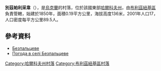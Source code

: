 {{coord|49|0|22|N|36|43|19|E|scale:100000_region:UA|display=title}}

'''別茲帕利采韋'''（{{lang-uk|Безпальцеве}}），是[[烏克蘭|烏克蘭]]的村落，位於該國東部[[哈爾科夫州|哈爾科夫州]]，由[[布利茲紐基區|布利茲紐基區]]負責管轄，始建於1850年，面積0.19平方公里，海拔高度136米，2001年人口17，人口密度每平方公里89.5人。

==參考資料==
* [http://gska2.rada.gov.ua/pls/z7502/A005?rdat1=09.01.2009&rf7571=32240 Безпальцеве]{{dead link|date=2017年11月 |bot=InternetArchiveBot |fix-attempted=yes }}
* [http://weather.in.ua/ua/har'kovskaja/812 Погода в селі Безпальцеве]{{Wayback|url=http://weather.in.ua/ua/har'kovskaja/812 |date=20160323022643 }}

{{DEFAULTSORT:Безпальцеве}}
[[Category:哈爾科夫州村落|Category:哈爾科夫州村落]]
[[Category:布利茲紐基區村落|Category:布利茲紐基區村落]]


{{Kharkiv-geo-stub}}